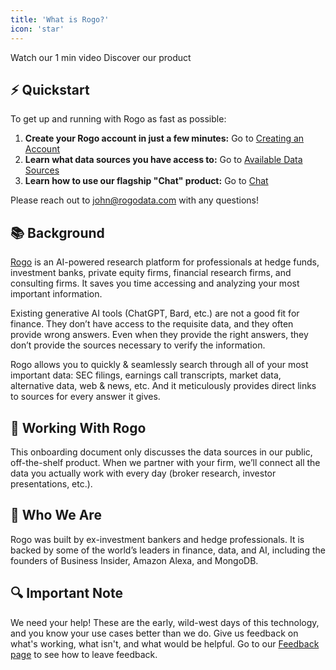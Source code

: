 ```yaml
---
title: 'What is Rogo?'
icon: 'star'
---
```


<CardGroup cols={2}>
	<Card title="Product tour" icon="circle-play" href="https://www.loom.com/share/141cb1b10a2f414fa37e9d277cbfe6d9">
		Watch our 1 min video
	</Card>
	<Card title="Live demo" icon="bullseye-pointer" href="https://tryrogo.com/">
		Discover our product
	</Card>
</CardGroup>

## ⚡ Quickstart
To get up and running with Rogo as fast as possible:
1. **Create your Rogo account in just a few minutes:** Go to [Creating an Account](https://rogo.mintlify.app/create-account)
2. **Learn what data sources you have access to:** Go to [Available Data Sources](https://rogo.mintlify.app/Concepts/available-data-sources)
3. **Learn how to use our flagship "Chat" product:** Go to [Chat](https://rogo.mintlify.app/Concepts/chat)

Please reach out to [john@rogodata.com](mailto:john@rogodata.com) with any questions!

## 📚 Background
[Rogo](https://www.tryrogo.com/) is an AI-powered research platform for professionals at hedge funds, investment banks, private equity firms, financial research firms, and consulting firms. It saves you time accessing and analyzing your most important information.

Existing generative AI tools (ChatGPT, Bard, etc.) are not a good fit for finance. They don’t have access to the requisite data, and they often provide wrong answers. Even when they provide the right answers, they don’t provide the sources necessary to verify the information.

Rogo allows you to quickly & seamlessly search through all of your most important data: SEC filings, earnings call transcripts, market data, alternative data, web & news, etc. And it meticulously provides direct links to sources for every answer it gives.

## 🤝 Working With Rogo
This onboarding document only discusses the data sources in our public, off-the-shelf product. When we partner with your firm, we’ll connect all the data you actually work with every day (broker research, investor presentations, etc.).

## 🪪 Who We Are
Rogo was built by ex-investment bankers and hedge professionals. It is backed by some of the world’s leaders in finance, data, and AI, including the founders of Business Insider, Amazon Alexa, and MongoDB.

## 🔍 Important Note
We need your help! These are the early, wild-west days of this technology, and you know your use cases better than we do. Give us feedback on what's working, what isn't, and what would be helpful. Go to our [Feedback page](https://rogo.mintlify.app/Concepts/feedback-and-customer-support) to see how to leave feedback.

